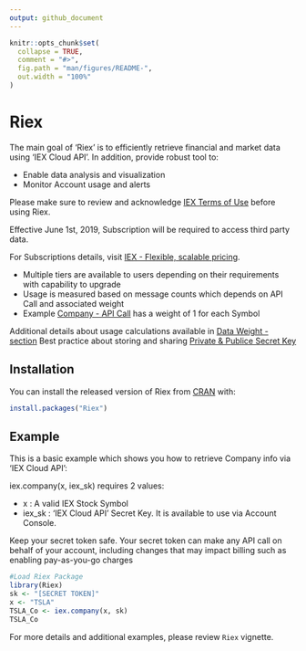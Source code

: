 ```yaml
---
output: github_document
---
```


<!-- README.md is generated from README.Rmd. Please edit that file -->

```r
knitr::opts_chunk$set(
  collapse = TRUE,
  comment = "#>",
  fig.path = "man/figures/README-",
  out.width = "100%"
)
```
# Riex

<!-- badges: start -->
<!-- badges: end -->

The main goal of 'Riex' is to efficiently retrieve financial and market data using 'IEX Cloud API'. In addition, provide robust tool to:

- Enable data analysis and visualization
- Monitor Account usage and alerts

Please make sure to review and acknowledge [IEX Terms of Use](https://iexcloud.io/terms/) before using Riex.

Effective June 1st, 2019, Subscription will be required to access third party data.

For Subscriptions details, visit [IEX - Flexible, scalable pricing](https://iexcloud.io/pricing/).

- Multiple tiers are available to users depending on their requirements with capability to upgrade
- Usage is measured based on message counts which  depends on API Call and associated weight
- Example [Company - API Call](https://iexcloud.io/docs/api/#company) has a weight of 1 for each Symbol

Additional details about usage calculations available in [Data Weight - section](https://iexcloud.io/docs/api/#how-credits-work)
Best practice about storing and sharing [Private & Publice Secret Key](https://iexcloud.io/docs/api/#authentication)

## Installation

You can install the released version of Riex from [CRAN](https://CRAN.R-project.org) with:

``` r
install.packages("Riex")
```

## Example

This is a basic example which shows you how to retrieve Company info via 'IEX Cloud API':

iex.company(x, iex_sk) requires 2 values:

-  x : A valid IEX Stock Symbol
-  iex_sk : 'IEX Cloud API' Secret Key. It is available to use via Account Console.

Keep your secret token safe. Your secret token can make any API call on behalf of your account, 
including changes that may impact billing such as enabling pay-as-you-go charges

```r
#Load Riex Package
library(Riex)
sk <- "[SECRET TOKEN]" 
x <- "TSLA"
TSLA_Co <- iex.company(x, sk)
TSLA_Co
```
For more details and additional examples, please review `Riex` vignette.
